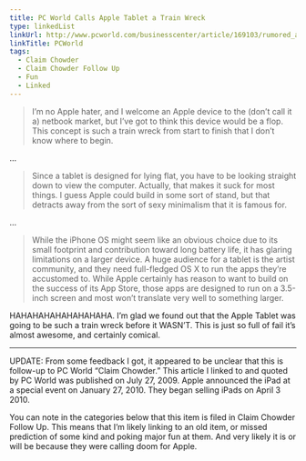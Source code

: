 ```yaml
---
title: PC World Calls Apple Tablet a Train Wreck
type: linkedList
linkUrl: http://www.pcworld.com/businesscenter/article/169103/rumored_apple_tablet_is_a_train_wreck.html
linkTitle: PCWorld
tags:
  - Claim Chowder
  - Claim Chowder Follow Up
  - Fun
  - Linked
---
```


> I’m no Apple hater, and I welcome an Apple device to the (don’t call it a) netbook market, but I’ve got to think this device would be a flop. This concept is such a train wreck from start to finish that I don’t know where to begin.

…

> Since a tablet is designed for lying flat, you have to be looking straight down to view the computer. Actually, that makes it suck for most things. I guess Apple could build in some sort of stand, but that detracts away from the sort of sexy minimalism that it is famous for.

…

> While the iPhone OS might seem like an obvious choice due to its small footprint and contribution toward long battery life, it has glaring limitations on a larger device. A huge audience for a tablet is the artist community, and they need full-fledged OS X to run the apps they’re accustomed to. While Apple certainly has reason to want to build on the success of its App Store, those apps are designed to run on a 3.5-inch screen and most won’t translate very well to something larger.

HAHAHAHAHAHAHAHAHA. I’m glad we found out that the Apple Tablet was going to be such a train wreck before it WASN’T. This is just so full of fail it’s almost awesome, and certainly comical.

* * *

UPDATE: From some feedback I got, it appeared to be unclear that this is follow-up to PC World “Claim Chowder.” This article I linked to and quoted by PC World was published on July 27, 2009. Apple announced the iPad at a special event on January 27, 2010. They began selling iPads on April 3 2010.

You can note in the categories below that this item is filed in Claim Chowder Follow Up. This means that I’m likely linking to an old item, or missed prediction of some kind and poking major fun at them. And very likely it is or will be because they were calling doom for Apple.
